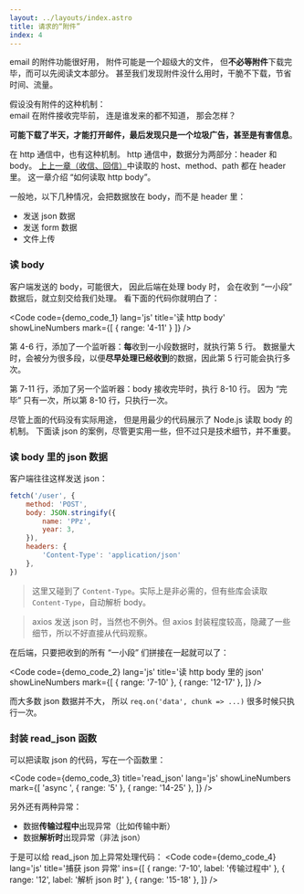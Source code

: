 ```yaml
---
layout: ../layouts/index.astro
title: 请求的“附件”
index: 4
---
```



email 的附件功能很好用，
附件可能是一个超级大的文件，
但**不必等附件**下载完毕，而可以先阅读文本部分。
甚至我们发现附件没什么用时，干脆不下载，节省时间、流量。

假设没有附件的这种机制：  
email 在附件接收完毕前，
连是谁发来的都不知道，
那会怎样？

**可能下载了半天，才能打开邮件，最后发现只是一个垃圾广告，甚至是有害信息**。

在 http 通信中，也有这种机制。
http 通信中，数据分为两部分：header 和 body。
[上上一章（收信、回信）](./io)中读取的 host、method、path 都在 header 里。
这一章介绍 “如何读取 http body”。

一般地，以下几种情况，会把数据放在 body，而不是 header 里：
+ 发送 json 数据
+ 发送 form 数据
+ 文件上传

### 读 body
客户端发送的 body，可能很大，
因此后端在处理 body 时，
会在收到 “一小段” 数据后，就立刻交给我们处理。
看下面的代码你就明白了：

<Code
    code={demo_code_1}
    lang='js'
    title='读 http body'
    showLineNumbers
    mark={[
        { range: '4-11' }
    ]}
/>

第 4-6 行，添加了一个监听器：**每**收到一小段数据时，就执行第 5 行。
数据量大时，会被分为很多段，以便**尽早处理已经收到**的数据，因此第 5 行可能会执行多次。

第 7-11 行，添加了另一个监听器：body 接收完毕时，执行 8-10 行。
因为 “完毕” 只有一次，所以第 8-10 行，只执行一次。

尽管上面的代码没有实际用途，
但是用最少的代码展示了 Node.js 读取 body 的机制。
下面读 json 的案例，尽管更实用一些，但不过只是技术细节，并不重要。

### 读 body 里的 json 数据
客户端往往这样发送 json：

``` js "body"
fetch('/user', {
    method: 'POST',
    body: JSON.stringify({
        name: 'PPz',
        year: 3,
    }),
    headers: {
        'Content-Type': 'application/json'
    },
})
```

> 这里又碰到了 `Content-Type`。实际上是非必需的，但有些库会读取 `Content-Type`，自动解析 body。

> axios 发送 json 时，当然也不例外。但 axios 封装程度较高，隐藏了一些细节，所以不好直接从代码观察。

在后端，只要把收到的所有 “一小段” 们拼接在一起就可以了：

<Code
    code={demo_code_2}
    lang='js'
    title='读 http body 里的 json'
    showLineNumbers
    mark={[
        { range: '7-10' },
        { range: '12-17' },
    ]}
/>

而大多数 json 数据并不大，
所以 `req.on('data', chunk => ...)` 很多时候只执行一次。

### 封装 read_json 函数
可以把读取 json 的代码，写在一个函数里：

<Code
    code={demo_code_3}
    title='read_json'
    lang='js'
    showLineNumbers
    mark={[
        'async ',
        { range: '5' },
        { range: '14-25' },
    ]}
/>

另外还有两种异常：
+ 数据**传输过程中**出现异常（比如传输中断）
+ 数据**解析时**出现异常（非法 json）

于是可以给 read_json 加上异常处理代码：
<Code
    code={demo_code_4}
    lang='js'
    title='捕获 json 异常'
    ins={[
        { range: '7-10', label: '传输过程中' },
        { range: '12', label: '解析 json 时' },
        { range: '15-18' },
    ]}
/>
